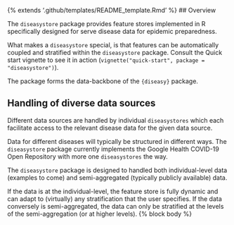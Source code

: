 {% extends '.github/templates/README_template.Rmd' %}
## Overview

The `diseasystore` package provides feature stores implemented in R
specifically designed for serve disease data for epidemic preparedness.

What makes a `diseasystore` special, is that features can be
automatically coupled and stratified within the `diseasystore` package.
Consult the Quick start vignette to see it in action
(`vignette("quick-start", package = "diseasystore")`).

The package forms the data-backbone of the `{diseasy}` package.

## Handling of diverse data sources

Different data sources are handled by individual `diseasystores` which
each facilitate access to the relevant disease data for the given data
source.

Data for different diseases will typically be structured in different
ways. The `diseasystore` package currently implements the Google Health
COVID-19 Open Repository with more one `diseasystores` the way.

The `diseasystore` package is designed to handled both individual-level
data (examples to come) and semi-aggregated (typically publicly
available) data.

If the data is at the individual-level, the feature store is fully
dynamic and can adapt to (virtually) any stratification that the user
specifies. If the data conversely is semi-aggregated, the data can only
be stratified at the levels of the semi-aggregation (or at higher
levels).
{% block body %}

